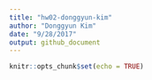 ```yaml
---
title: "hw02-donggyun-kim"
author: "Donggyun Kim"
date: "9/28/2017"
output: github_document
---
```


```r
knitr::opts_chunk$set(echo = TRUE)
```

